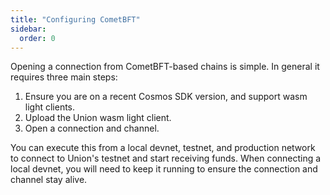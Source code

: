 ```yaml
---
title: "Configuring CometBFT"
sidebar:
  order: 0
---
```


Opening a connection from CometBFT-based chains is simple. In general it requires three main steps:

1. Ensure you are on a recent Cosmos SDK version, and support wasm light clients.
2. Upload the Union wasm light client.
3. Open a connection and channel.

You can execute this from a local devnet, testnet, and production network to connect to Union's testnet and start receiving funds. When
connecting a local devnet, you will need to keep it running to ensure the connection and channel stay alive.

